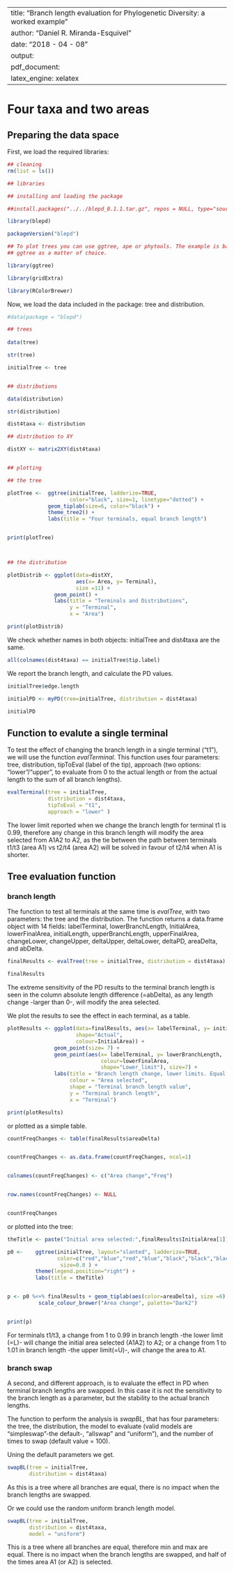 ﻿---
title: "Branch length evaluation for Phylogenetic Diversity: a worked example"
author: "Daniel R. Miranda-Esquivel"
date: "2018 - 04 - 08"
output: 
  pdf_document: 
    latex_engine: xelatex
---

# Four taxa and two areas

##  Preparing the data space

First, we load the required libraries:

```r

## cleaning
rm(list = ls())

## libraries

## installing and loading the package

##install.packages("../../blepd_0.1.1.tar.gz", repos = NULL, type="source")

library(blepd)

packageVersion("blepd")

## To plot trees you can use ggtree, ape or phytools. The example is based on
## ggtree as a matter of choice.

library(ggtree)

library(gridExtra)

library(RColorBrewer)

```

Now, we load the data included in the package: tree and distribution.

```r


#data(package = "blepd")

## trees
  
data(tree)

str(tree)

initialTree <- tree


## distributions

data(distribution)

str(distribution)

dist4taxa <- distribution

## distribution to XY

distXY <- matrix2XY(dist4taxa)


## plotting

## the tree

plotTree <-  ggtree(initialTree, ladderize=TRUE,
                    color="black", size=1, linetype="dotted") +  
             geom_tiplab(size=6, color="black") +
             theme_tree2() +  
             labs(title = "Four terminals, equal branch length")


print(plotTree)



## the distribution

plotDistrib <- ggplot(data=distXY, 
                      aes(x= Area, y= Terminal), 
                      size =11) +
               geom_point() +
               labs(title = "Terminals and Distributions",
                    y = "Terminal",
                    x = "Area")

print(plotDistrib)

```

We check whether names in both objects: initialTree and dist4taxa are the same.

```r

all(colnames(dist4taxa) == initialTree$tip.label)

```

We report the branch length, and calculate the PD values. 

```r

initialTree$edge.length

initialPD <- myPD(tree=initialTree, distribution = dist4taxa)

initialPD

```

##  Function to evalute a single terminal

To test the effect of changing the branch length in a single terminal ("t1"), we will use the function *evalTerminal*. This function uses four parameters: tree, distribution, tipToEval (label of the tip), approach (two options: "lower"/"upper", to evaluate from 0 to the actual length or from the actual length to the sum of all branch lengths).


```r

evalTerminal(tree = initialTree, 
             distribution = dist4taxa, 
             tipToEval = "t1", 
             approach = "lower" )

```

The lower limit reported when we change the branch length for terminal t1 is 0.99, 
therefore any change in this branch length will modify the area selected from A1A2 to A2, as the tie between the path between terminals t1/t3 (area A1) vs t2/t4 (area A2) will be solved in favour of t2/t4 when A1 is shorter.


## Tree evaluation function

### branch length

The function to test all terminals at the same time is *evalTree*, with two parameters: the tree and the distribution. The function returns a data.frame object with 14 fields: labelTerminal, lowerBranchLength, InitialArea, lowerFinalArea, initialLength, upperBranchLength, upperFinalArea, changeLower, changeUpper, deltaUpper, deltaLower, deltaPD, areaDelta, and abDelta.


```r

finalResults <- evalTree(tree = initialTree, distribution = dist4taxa)

finalResults

```


The extreme sensitivity of the PD results to the terminal branch length is seen in the column absolute length difference (=abDelta), as any length change -larger than 0-, will modify the area selected.

We plot the results to see the effect in each terminal, as a table.

```r

plotResults <- ggplot(data=finalResults, aes(x= labelTerminal, y= initialLength,
                      shape="Actual",
                      colour=InitialArea)) +
               geom_point(size= 7) +
               geom_point(aes(x= labelTerminal, y= lowerBranchLength,
                              colour=lowerFinalArea,
                              shape="Lower_limit"), size=7) +
               labs(title = "Branch length change, lower limits. Equal branches.",
                    colour = "Area selected",
                    shape = "Terminal branch length value",
                    y = "Terminal branch length",
                    x = "Terminal")

print(plotResults)

```

or plotted as a simple table.

```r

countFreqChanges <- table(finalResults$areaDelta)


countFreqChanges <- as.data.frame(countFreqChanges, ncol=1)


colnames(countFreqChanges) <- c("Area change","Freq")


row.names(countFreqChanges) <- NULL


countFreqChanges


```

or plotted into the tree:

```r


theTitle <- paste("Initial area selected:",finalResults$InitialArea[1])

p0 <-    ggtree(initialTree, layout="slanted", ladderize=TRUE,
                color=c("red","blue","red","blue","black","black","black"),
                 size=0.8 ) + 
         theme(legend.position="right") + 
         labs(title = theTitle)


p <- p0 %<+% finalResults + geom_tiplab(aes(color=areaDelta), size =6) +
          scale_colour_brewer("Area change", palette="Dark2")


print(p)


```


For terminals t1/t3, a change from 1 to 0.99 in branch length -the lower limit (=L)- will change the initial area selected (A1A2) to A2; or a change from 1 to 1.01 in branch length -the upper limit(=U)-, will change the area to A1.


### branch swap

A second, and different approach, is to evaluate the effect in PD when terminal branch lengths are swapped. In this case it is not the sensitivity to the branch length as a parameter, but the stability to the actual branch lengths. 

The function to perform the analysis is *swapBL*, that has four parameters: the tree, the distribution, the model to evaluate (valid models are "simpleswap"-the default-, "allswap" and "uniform"), and the number of times to swap (default value = 100).


Uning the default parameters we get.

```r

swapBL(tree = initialTree, 
       distribution = dist4taxa)

```

As this is a tree where all branches are equal, there is no impact when the branch lengths are swapped. 


Or we could use the random uniform branch length model.



```r

swapBL(tree = initialTree, 
       distribution = dist4taxa,
       model = "uniform")

```

This is a tree where all branches are equal, therefore min and max are equal. There is no impact when the branch lengths are swapped, and half of the times area A1 (or A2) is selected.
